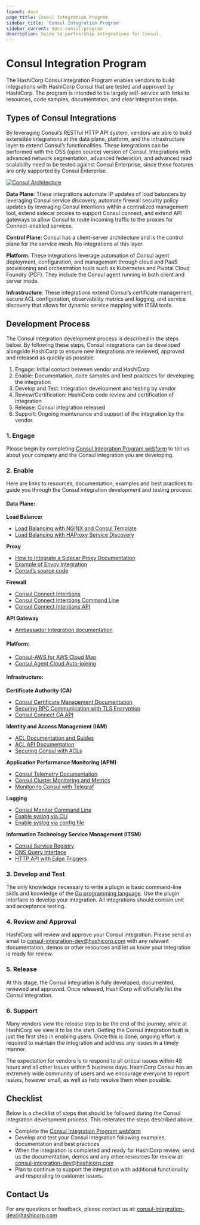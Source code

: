 ```yaml
---
layout: docs
page_title: Consul Integration Program
sidebar_title: 'Consul Integration Program'
sidebar_current: docs-consul-program
description: Guide to partnership integrations for Consul.
---
```


# Consul Integration Program

The HashiCorp Consul Integration Program enables vendors to build integrations with HashiCorp Consul that are tested and approved by HashiCorp. The program is intended to be largely self-service with links to resources, code samples, documentation, and clear integration steps.

## Types of Consul Integrations

By leveraging Consul’s RESTful HTTP API system, vendors are able to build extensible integrations at the data plane, platform, and the infrastructure layer to extend Consul’s functionalities. These integrations can be performed with the OSS (open source) version of Consul. Integrations with advanced network segmentation, advanced federation, and advanced read scalability need to be tested against Consul Enterprise, since these features are only supported by Consul Enterprise.

[![Consul Architecture](/img/consul_ecosystem_diagram.png)](/img/consul_ecosystem_diagram.png)

**Data Plane**: These integrations automate IP updates of load balancers by leveraging Consul service discovery, automate firewall security policy updates by leveraging Consul intentions within a centralized management tool, extend sidecar proxies to support Consul connect, and extend API gateways to allow Consul to route incoming traffic to the proxies for Connect-enabled services.

**Control Plane**: Consul has a client-server architecture and is the control plane for the service mesh. No integrations at this layer.

**Platform**: These integrations leverage automation of Consul agent deployment, configuration, and management through cloud and PaaS provisioning and orchestration tools such as Kubernetes and Pivotal Cloud Foundry (PCF). They include the Consul agent running in both client and server mode.

**Infrastructure**: These integrations extend Consul’s certificate management, secure ACL configuration, observability metrics and logging, and service discovery that allows for dynamic service mapping with ITSM tools.

## Development Process

The Consul integration development process is described in the steps below. By following these steps, Consul integrations can be developed alongside HashiCorp to ensure new integrations are reviewed, approved and released as quickly as possible.

1.  Engage: Initial contact between vendor and HashiCorp
2.  Enable: Documentation, code samples and best practices for developing the integration
3.  Develop and Test: Integration development and testing by vendor
4.  Review/Certification: HashiCorp code review and certification of integration
5.  Release: Consul integration released
6.  Support: Ongoing maintenance and support of the integration by the vendor.

### 1. Engage

Please begin by completing [Consul Integration Program webform](https://docs.google.com/forms/d/e/1FAIpQLSf-RyVR9F0lmosao8Nnur0TTDjnl99gttnK3QP1OkfRefVKSw/viewform) to tell us about your company and the Consul integration you are developing.

### 2. Enable

Here are links to resources, documentation, examples and best practices to guide you through the Consul integration development and testing process:

#### Data Plane:

**Load Balancer**

- [Load Balancing with NGINX and Consul Template](https://learn.hashicorp.com/consul/integrations/nginx-consul-template)
- [Load Balancing with HAProxy Service Discovery](https://learn.hashicorp.com/consul/integrations/haproxy-consul)

**Proxy**

- [How to Integrate a Sidecar Proxy Documentation](/docs/connect/proxies/integrate)
- [Example of Envoy Integration](/docs/connect/proxies/envoy)
- [Consul’s source code](https://github.com/hashicorp/consul)

**Firewall**

- [Consul Connect Intentions](/docs/connect/intentions)
- [Consul Connect Intentions Command Line](/docs/commands/intention)
- [Consul Connect Intentions API](/api/connect/intentions)

**API Gateway**

- [Ambassador Integration documentation](/docs/platform/k8s/ambassador)

#### Platform:

- [Consul-AWS for AWS Cloud Map](https://learn.hashicorp.com/consul/cloud-integrations/consul-aws)
- [Consul Agent Cloud Auto-joining](/docs/agent/cloud-auto-join)

#### Infrastructure:

**Certificate Authority (CA)**

- [Consul Certificate Management Documentation](/docs/connect/ca)
- [Securing RPC Communication with TLS Encryption](https://learn.hashicorp.com/consul/security-networking/certificates)
- [Consul Connect CA API](/api/connect/ca)

**Identity and Access Management (IAM)**

- [ACL Documentation and Guides](/docs/acl)
- [ACL API Documentation](/api/acl/acl)
- [Securing Consul with ACLs](https://learn.hashicorp.com/consul/security-networking/production-acls)

**Application Performance Monitoring (APM)**

- [Consul Telemetry Documentation](/docs/agent/telemetry)
- [Consul Cluster Monitoring and Metrics](https://learn.hashicorp.com/consul/day-2-operations/monitoring)
- [Monitoring Consul with Telegraf](https://learn.hashicorp.com/consul/integrations/telegraf)

**Logging**

- [Consul Monitor Command Line](/docs/commands/monitor)
- [Enable syslog via CLI](/docs/agent/options#enable_syslog)
- [Enable syslog via config file](/docs/agent/options#_syslog)

**Information Technology Service Management (ITSM)**

- [Consul Service Registry](https://learn.hashicorp.com/consul/getting-started/services)
- [DNS Query Interface](https://learn.hashicorp.com/consul/getting-started/services#querying-services)
- [HTTP API with Edge Triggers](https://learn.hashicorp.com/consul/getting-started/services#http-api)

### 3. Develop and Test

The only knowledge necessary to write a plugin is basic command-line skills and knowledge of the [Go programming language](http://www.golang.org). Use the plugin interface to develop your integration. All integrations should contain unit and acceptance testing.

### 4. Review and Approval

HashiCorp will review and approve your Consul integration. Please send an email to [consul-integration-dev@hashicorp.com](mailto:consul-integration-dev@hashicorp.com) with any relevant documentation, demos or other resources and let us know your integration is ready for review.

### 5. Release

At this stage, the Consul integration is fully developed, documented, reviewed and approved. Once released, HashiCorp will officially list the Consul integration.

### 6. Support

Many vendors view the release step to be the end of the journey, while at HashiCorp we view it to be the start. Getting the Consul integration built is just the first step in enabling users. Once this is done, ongoing effort is required to maintain the integration and address any issues in a timely manner.

The expectation for vendors is to respond to all critical issues within 48 hours and all other issues within 5 business days. HashiCorp Consul has an extremely wide community of users and we encourage everyone to report issues, however small, as well as help resolve them when possible.

## Checklist

Below is a checklist of steps that should be followed during the Consul integration development process. This reiterates the steps described above.

- Complete the [Consul Integration Program webform](https://docs.google.com/forms/d/e/1FAIpQLSf-RyVR9F0lmosao8Nnur0TTDjnl99gttnK3QP1OkfRefVKSw/viewform)
- Develop and test your Consul integration following examples, documentation and best practices
- When the integration is completed and ready for HashiCorp review, send us the documentation, demos and any other resources for review at: [consul-integration-dev@hashicorp.com](mailto:consul-integration-dev@hashicorp.com)
- Plan to continue to support the integration with additional functionality and responding to customer issues.

## Contact Us

For any questions or feedback, please contact us at: [consul-integration-dev@hashicorp.com](mailto:consul-integration-dev@hashicorp.com)
